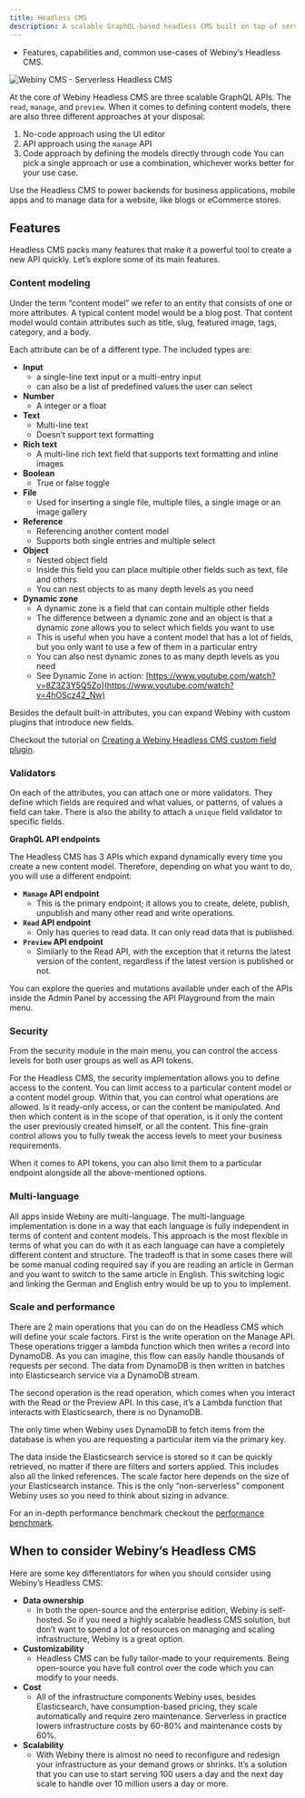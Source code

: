 ```yaml
---
title: Headless CMS
description: A scalable GraphQL-based headless CMS built on top of serverless infrastructure.
---
```



<Alert type="success" title="WHAT YOU'LL LEARN">

- Features, capabilities and, common use-cases of Webiny’s Headless CMS.

</Alert>

![Webiny CMS - Serverless Headless CMS](./assets/webiny-headless-cms.jpg)

At the core of Webiny Headless CMS are three scalable GraphQL APIs. The `read`, `manage`, and `preview`.
When it comes to defining content models, there are also three different approaches at your disposal:

1. No-code approach using the UI editor
2. API approach using the `manage` API
3. Code approach by defining the models directly through code
   You can pick a single approach or use a combination, whichever works better for your use case.

Use the Headless CMS to power backends for business applications, mobile apps and to manage data for a website, like blogs or eCommerce stores.

## Features

Headless CMS packs many features that make it a powerful tool to create a new API quickly. Let’s explore some of its main features.

### Content modeling

Under the term “content model” we refer to an entity that consists of one or more attributes. A typical content model would be a blog post. That content model would contain attributes such as title, slug, featured image, tags, category, and a body.

Each attribute can be of a different type. The included types are:

- **Input**
  - a single-line text input or a multi-entry input
  - can also be a list of predefined values the user can select
- **Number**
  - A integer or a float
- **Text**
  - Multi-line text
  - Doesn’t support text formatting
- **Rich text**
  - A multi-line rich text field that supports text formatting and inline images
- **Boolean**
  - True or false toggle
- **File**
  - Used for inserting a single file, multiple files, a single image or an image gallery
- **Reference**
  - Referencing another content model
  - Supports both single entries and multiple select
- **Object**
  - Nested object field
  - Inside this field you can place multiple other fields such as text, file and others
  - You can nest objects to as many depth levels as you need
- **Dynamic zone**
  - A dynamic zone is a field that can contain multiple other fields
  - The difference between a dynamic zone and an object is that a dynamic zone allows you to select which fields you want to use
  - This is useful when you have a content model that has a lot of fields, but you only want to use a few of them in a particular entry
  - You can also nest dynamic zones to as many depth levels as you need
  - See Dynamic Zone in action: [https://www.youtube.com/watch?v=8Z3Z3Y5Q5Zo](https://www.youtube.com/watch?v=4hOScz42_Nw)

Besides the default built-in attributes, you can expand Webiny with custom plugins that introduce new fields.

<Alert type="info">

Checkout the tutorial on [Creating a Webiny Headless CMS custom field plugin](../../headless-cms/extending/custom-field-type).

</Alert>

### Validators

On each of the attributes, you can attach one or more validators. They define which fields are required and what values, or patterns, of values a field can take. There is also the ability to attach a `unique` field validator to specific fields.

**GraphQL API endpoints**

The Headless CMS has 3 APIs which expand dynamically every time you create a new content model. Therefore, depending on what you want to do, you will use a different endpoint:

- **`Manage` API endpoint**
  - This is the primary endpoint; it allows you to create, delete, publish, unpublish and many other read and write operations.
- **`Read` API endpoint**
  - Only has queries to read data. It can only read data that is published.
- **`Preview` API endpoint**
  - Similarly to the Read API, with the exception that it returns the latest version of the content, regardless if the latest version is published or not.

You can explore the queries and mutations available under each of the APIs inside the Admin Panel by accessing the API Playground from the main menu.

### Security

From the security module in the main menu, you can control the access levels for both user groups as well as API tokens.

For the Headless CMS, the security implementation allows you to define access to the content. You can limit access to a particular content model or a content model group. Within that, you can control what operations are allowed. Is it ready-only access, or can the content be manipulated. And then which content is in the scope of that operation, is it only the content the user previously created himself, or all the content. This fine-grain control allows you to fully tweak the access levels to meet your business requirements.

When it comes to API tokens, you can also limit them to a particular endpoint alongside all the above-mentioned options.

### Multi-language

All apps inside Webiny are multi-language. The multi-language implementation is done in a way that each language is fully independent in terms of content and content models. This approach is the most flexible in terms of what you can do with it as each language can have a completely different content and structure. The tradeoff is that in some cases there will be some manual coding required say if you are reading an article in German and you want to switch to the same article in English. This switching logic and linking the German and English entry would be up to you to implement.

### Scale and performance

There are 2 main operations that you can do on the Headless CMS which will define your scale factors. First is the write operation on the Manage API. These operations trigger a lambda function which then writes a record into DynamoDB. As you can imagine, this flow can easily handle thousands of requests per second. The data from DynamoDB is then written in batches into Elasticsearch service via a DynamoDB stream.

The second operation is the read operation, which comes when you interact with the Read or the Preview API. In this case, it’s a Lambda function that interacts with Elasticsearch, there is no DynamoDB.

<Alert type="success">

The only time when Webiny uses DynamoDB to fetch items from the database is when you are requesting a particular item via the primary key.

</Alert>

The data inside the Elasticsearch service is stored so it can be quickly retrieved, no matter if there are filters and sorters applied. This includes also all the linked references. The scale factor here depends on the size of your Elasticsearch instance. This is the only “non-serverless” component Webiny uses so you need to think about sizing in advance.

<Alert type="info">

For an in-depth performance benchmark checkout the [performance benchmark](../../performance-and-load-benchmark/introduction).

</Alert>

## When to consider Webiny’s Headless CMS

Here are some key differentiators for when you should consider using Webiny’s Headless CMS:

- **Data ownership**
  - In both the open-source and the enterprise edition, Webiny is self-hosted. So if you need a highly scalable headless CMS solution, but don’t want to spend a lot of resources on managing and scaling infrastructure, Webiny is a great option.
- **Customizability**
  - Headless CMS can be fully tailor-made to your requirements. Being open-source you have full control over the code which you can modify to your needs.
- **Cost**
  - All of the infrastructure components Webiny uses, besides Elasticsearch, have consumption-based pricing, they scale automatically and require zero maintenance. Serverless in practice lowers infrastructure costs by 60-80% and maintenance costs by 60%.
- **Scalability**
  - With Webiny there is almost no need to reconfigure and redesign your infrastructure as your demand grows or shrinks. It’s a solution that you can use to start serving 100 users a day and the next day scale to handle over 10 million users a day or more.
